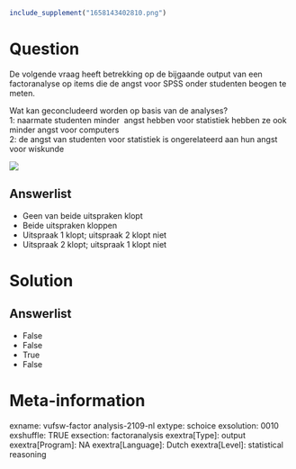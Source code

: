 ```r
include_supplement("1658143402810.png")
```

Question
========
De volgende vraag heeft betrekking op de bijgaande output van een
factoranalyse op items die de angst voor SPSS onder studenten beogen te
meten.  
  
Wat kan geconcludeerd worden op basis van de analyses?  
1: naarmate studenten minder  angst hebben voor statistiek hebben ze ook
minder angst voor computers  
2: de angst van studenten voor statistiek is ongerelateerd aan hun angst
voor wiskunde  
  
![](1658143402810.png)

Answerlist
----------
* Geen van beide uitspraken klopt
* Beide uitspraken kloppen
* Uitspraak 1 klopt; uitspraak 2 klopt niet
* Uitspraak 2 klopt; uitspraak 1 klopt niet

Solution
========










Answerlist
----------
* False
* False
* True
* False

Meta-information
================
exname: vufsw-factor analysis-2109-nl
extype: schoice
exsolution: 0010
exshuffle: TRUE
exsection: factoranalysis
exextra[Type]: output
exextra[Program]: NA
exextra[Language]: Dutch
exextra[Level]: statistical reasoning

